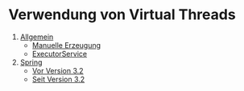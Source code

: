 # Verwendung von Virtual Threads

1. [Allgemein](/code-examples/virtual-threads/general)
   - [Manuelle Erzeugung](/code-examples/virtual-threads/general#manuelle-erzeugung)
   - [ExecutorService](/code-examples/virtual-threads/general#executor-service)
2. [Spring](/code-examples/virtual-threads/spring)
   - [Vor Version 3.2](/code-examples/virtual-threads/spring#vor-version-32-1)
   - [Seit Version 3.2](/code-examples/virtual-threads/spring##seit-version-32-3)
